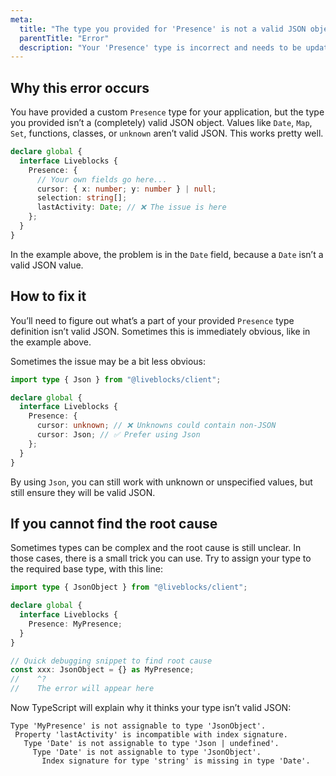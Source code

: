 ```yaml
---
meta:
  title: "The type you provided for 'Presence' is not a valid JSON object"
  parentTitle: "Error"
  description: "Your 'Presence' type is incorrect and needs to be updated"
---
```


## Why this error occurs

You have provided a custom `Presence` type for your application, but the type
you provided isn’t a (completely) valid JSON object. Values like `Date`, `Map`,
`Set`, functions, classes, or `unknown` aren’t valid JSON. This works pretty well.

```ts highlight="4-7"
declare global {
  interface Liveblocks {
    Presence: {
      // Your own fields go here...
      cursor: { x: number; y: number } | null;
      selection: string[];
      lastActivity: Date; // ❌ The issue is here
    };
  }
}
```

In the example above, the problem is in the `Date` field, because a `Date` isn’t
a valid JSON value.

## How to fix it

You’ll need to figure out what’s a part of your provided `Presence` type definition
isn’t valid JSON. Sometimes this is immediately obvious, like in the example
above.

Sometimes the issue may be a bit less obvious:

```ts highlight="6-7"
import type { Json } from "@liveblocks/client";

declare global {
  interface Liveblocks {
    Presence: {
      cursor: unknown; // ❌ Unknowns could contain non-JSON
      cursor: Json; // ✅ Prefer using Json
    };
  }
}
```

By using `Json`, you can still work with unknown or unspecified values, but
still ensure they will be valid JSON.

## If you cannot find the root cause

Sometimes types can be complex and the root cause is still unclear. In those
cases, there is a small trick you can use. Try to assign your type to the
required base type, with this line:

```ts highlight="9-10"
import type { JsonObject } from "@liveblocks/client";

declare global {
  interface Liveblocks {
    Presence: MyPresence;
  }
}

// Quick debugging snippet to find root cause
const xxx: JsonObject = {} as MyPresence;
//    ^?
//    The error will appear here
```

Now TypeScript will explain why it thinks your type isn’t valid JSON:

```error showLineNumbers={false}
Type 'MyPresence' is not assignable to type 'JsonObject'.
 Property 'lastActivity' is incompatible with index signature.
   Type 'Date' is not assignable to type 'Json | undefined'.
     Type 'Date' is not assignable to type 'JsonObject'.
       Index signature for type 'string' is missing in type 'Date'.
```
